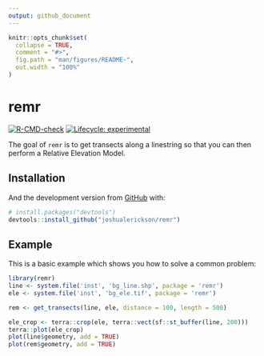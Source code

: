 ```yaml
---
output: github_document
---
```


<!-- README.md is generated from README.Rmd. Please edit that file -->

```r
knitr::opts_chunk$set(
  collapse = TRUE,
  comment = "#>",
  fig.path = "man/figures/README-",
  out.width = "100%"
)
```

# remr

<!-- badges: start -->
[![R-CMD-check](https://github.com/joshualerickson/remr/workflows/R-CMD-check/badge.svg)](https://github.com/joshualerickson/remr/actions)
[![Lifecycle: experimental](https://img.shields.io/badge/lifecycle-experimental-orange.svg)](https://lifecycle.r-lib.org/articles/stages.html#experimental)
<!-- badges: end -->

The goal of `remr` is to get transects along a linestring so that you can then perform a Relative Elevation Model. 

## Installation


And the development version from [GitHub](https://github.com/) with:

``` r
# install.packages("devtools")
devtools::install_github("joshualerickson/remr")
```
## Example

This is a basic example which shows you how to solve a common problem:

```r
library(remr)
line <- system.file('inst', 'bg_line.shp', package = 'remr')
ele <- system.file('inst', 'bg_ele.tif', package = 'remr')

rem <- get_transects(line, ele, distance = 100, length = 500)

ele_crop <- terra::crop(ele, terra::vect(sf::st_buffer(line, 200)))
terra::plot(ele_crop)
plot(line$geometry, add = TRUE)
plot(rem$geometry, add = TRUE)
```

